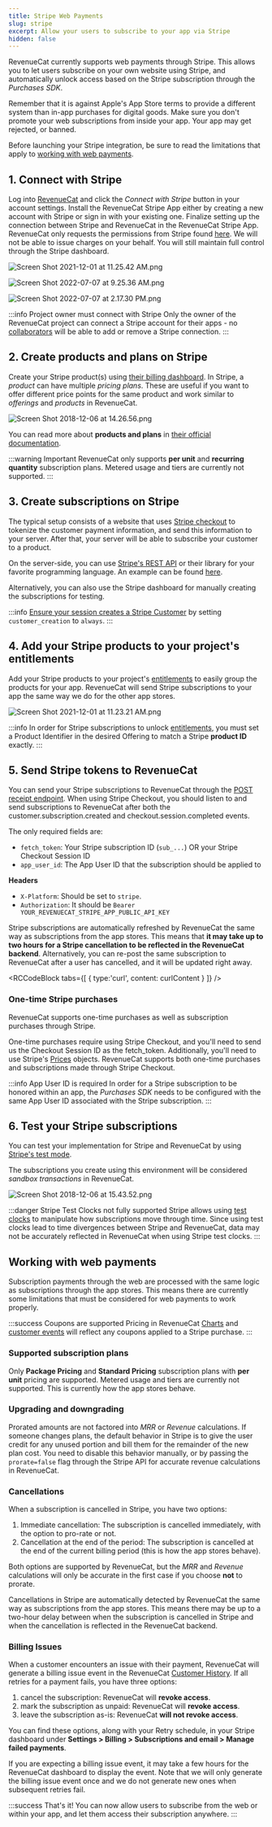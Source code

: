 ```yaml
---
title: Stripe Web Payments
slug: stripe
excerpt: Allow your users to subscribe to your app via Stripe
hidden: false
---
```


RevenueCat currently supports web payments through Stripe. This allows you to let users subscribe on your own website using Stripe, and automatically unlock access based on the Stripe subscription through the _Purchases SDK_.

Remember that it is against Apple's App Store terms to provide a different system than in-app purchases for digital goods. Make sure you don't promote your web subscriptions from inside your app. Your app may get rejected, or banned.

Before launching your Stripe integration, be sure to read the limitations that apply to [working with web payments](/docs/stripe#section-working-with-web-payments).

## 1. Connect with Stripe

Log into [RevenueCat](https://app.revenuecat.com/settings/account) and click the _Connect with Stripe_ button in your account settings. Install the RevenueCat Stripe App either by creating a new account with Stripe or sign in with your existing one. Finalize setting up the connection between Stripe and RevenueCat in the RevenueCat Stripe App. RevenueCat only requests the permissions from Stripe found [here](https://marketplace.stripe.com/apps/revenuecat). We will not be able to issue charges on your behalf. You will still maintain full control through the Stripe dashboard.

![](https://files.readme.io/9decad9-Screen_Shot_2021-12-01_at_11.25.42_AM.png "Screen Shot 2021-12-01 at 11.25.42 AM.png")

![](https://files.readme.io/f439ec3-Screen_Shot_2022-07-07_at_9.25.36_AM.png "Screen Shot 2022-07-07 at 9.25.36 AM.png")

![](https://files.readme.io/fac6fcb-Screen_Shot_2022-07-07_at_2.17.30_PM.png "Screen Shot 2022-07-07 at 2.17.30 PM.png")

:::info Project owner must connect with Stripe
Only the owner of the RevenueCat project can connect a Stripe account for their apps - no [collaborators](/docs/collaborators) will be able to add or remove a Stripe connection.
:::

## 2. Create products and plans on Stripe

Create your Stripe product(s) using [their billing dashboard](https://dashboard.stripe.com/subscriptions/products). In Stripe, a _product_ can have multiple _pricing plans_. These are useful if you want to offer different price points for the same product and work similar to _offerings_ and _products_ in RevenueCat.

![](https://files.readme.io/8154aeb-Screen_Shot_2018-12-06_at_14.26.56.png "Screen Shot 2018-12-06 at 14.26.56.png")

You can read more about **products and plans** in [their official documentation](https://stripe.com/docs/billing/quickstart).

:::warning Important
RevenueCat only supports **per unit** and **recurring quantity** subscription plans. Metered usage and tiers are currently not supported.
:::

## 3. Create subscriptions on Stripe

The typical setup consists of a website that uses [Stripe checkout](https://stripe.com/payments/checkout) to tokenize the customer payment information, and send this information to your server. After that, your server will be able to subscribe your customer to a product.

On the server-side, you can use [Stripe's REST API](https://stripe.com/docs/api/subscriptions) or their library for your favorite programming language. An example can be found [here](https://stripe.com/docs/billing/quickstart#create-subscription).

Alternatively, you can also use the Stripe dashboard for manually creating the subscriptions for testing.

:::info
[Ensure your session creates a Stripe Customer](https://stripe.com/docs/api/checkout/sessions/create#create_checkout_session-customer_creation) by setting `customer_creation` to `always`.
:::

## 4. Add your Stripe products to your project's entitlements

Add your Stripe products to your project's [entitlements](/docs/entitlements) to easily group the products for your app. RevenueCat will send Stripe subscriptions to your app the same way we do for the other app stores.

![](https://files.readme.io/fd4e1ab-Screen_Shot_2021-12-01_at_11.23.21_AM.png "Screen Shot 2021-12-01 at 11.23.21 AM.png")

:::info
In order for Stripe subscriptions to unlock [entitlements](/docs/entitlements), you must set a Product Identifier in the desired Offering to match a Stripe **product ID** exactly.
:::

## 5. Send Stripe tokens to RevenueCat

You can send your Stripe subscriptions to RevenueCat through the [POST receipt endpoint](https://docs.revenuecat.com/reference#receipts). When using Stripe Checkout, you should listen to and send subscriptions to RevenueCat after both the customer.subscription.created and checkout.session.completed events.

The only required fields are:

- `fetch_token`: Your Stripe subscription ID (`sub_...`) OR your Stripe Checkout Session ID
- `app_user_id`: The App User ID that the subscription should be applied to

**Headers**

- `X-Platform`: Should be set to `stripe`.
- `Authorization`: It should be `Bearer YOUR_REVENUECAT_STRIPE_APP_PUBLIC_API_KEY`

Stripe subscriptions are automatically refreshed by RevenueCat the same way as subscriptions from the app stores. This means that **it may take up to two hours for a Stripe cancellation to be reflected in the RevenueCat backend**. Alternatively, you can re-post the same subscription to RevenueCat after a user has cancelled, and it will be updated right away.


<RCCodeBlock tabs={[
    { type:'curl', content: curlContent }
]} />

### One-time Stripe purchases

RevenueCat supports one-time purchases as well as subscription purchases through Stripe.

One-time purchases require using Stripe Checkout, and you'll need to send us the Checkout Session ID as the fetch_token. Additionally, you'll need to use Stripe's [Prices](https://stripe.com/docs/api/prices) objects. RevenueCat supports both one-time purchases and subscriptions made through Stripe Checkout.

:::info App User ID is required
In order for a Stripe subscription to be honored within an app, the _Purchases SDK_ needs to be configured with the same App User ID associated with the Stripe subscription.
:::

## 6. Test your Stripe subscriptions

You can test your implementation for Stripe and RevenueCat by using [Stripe's test mode](https://stripe.com/docs/testing).

The subscriptions you create using this environment will be considered _sandbox transactions_ in RevenueCat.

![](https://files.readme.io/bd33089-Screen_Shot_2018-12-06_at_15.43.52.png "Screen Shot 2018-12-06 at 15.43.52.png")

:::danger Stripe Test Clocks not fully supported
Stripe allows using [test clocks](https://stripe.com/docs/billing/testing/test-clocks) to manipulate how subscriptions move through time. Since using test clocks lead to time divergences between Stripe and RevenueCat, data may not be accurately reflected in RevenueCat when using Stripe test clocks.
:::

## Working with web payments

Subscription payments through the web are processed with the same logic as subscriptions through the app stores. This means there are currently some limitations that must be considered for web payments to work properly.

:::success Coupons are supported
Pricing in RevenueCat [Charts](/docs/charts) and [customer events](/docs/customer-history) will reflect any coupons applied to a Stripe purchase.
:::

### Supported subscription plans

Only **Package Pricing** and **Standard Pricing** subscription plans with **per unit** pricing are supported. Metered usage and tiers are currently not supported. This is currently how the app stores behave.

### Upgrading and downgrading

Prorated amounts are not factored into _MRR_ or _Revenue_ calculations. If someone changes plans, the default behavior in Stripe is to give the user credit for any unused portion and bill them for the remainder of the new plan cost. You need to disable this behavior manually, or by passing the `prorate=false` flag through the Stripe API for accurate revenue calculations in RevenueCat.

### Cancellations

When a subscription is cancelled in Stripe, you have two options:

1. Immediate cancellation: The subscription is cancelled immediately, with the option to pro-rate or not.
2. Cancellation at the end of the period: The subscription is cancelled at the end of the current billing period (this is how the app stores behave).

Both options are supported by RevenueCat, but the _MRR_ and _Revenue_ calculations will only be accurate in the first case if you choose **not** to prorate.

Cancellations in Stripe are automatically detected by RevenueCat the same way as subscriptions from the app stores. This means there may be up to a two-hour delay between when the subscription is cancelled in Stripe and when the cancellation is reflected in the RevenueCat backend.

### Billing Issues

When a customer encounters an issue with their payment, RevenueCat will generate a billing issue event in the RevenueCat [Customer History](/docs/customer-history). If all retries for a payment fails, you have three options:

1. cancel the subscription: RevenueCat will **revoke access**.
2. mark the subscription as unpaid: RevenueCat will **revoke access**.
3. leave the subscription as-is: RevenueCat **will not revoke access**.

You can find these options, along with your Retry schedule, in your Stripe dashboard under **Settings > Billing > Subscriptions and email > Manage failed payments**.

If you are expecting a billing issue event, it may take a few hours for the RevenueCat dashboard to display the event. Note that we will only generate the billing issue event once and we do not generate new ones when subsequent retries fail.

:::success That's it!
You can now allow users to subscribe from the web or within your app, and let them access their subscription anywhere.
:::
